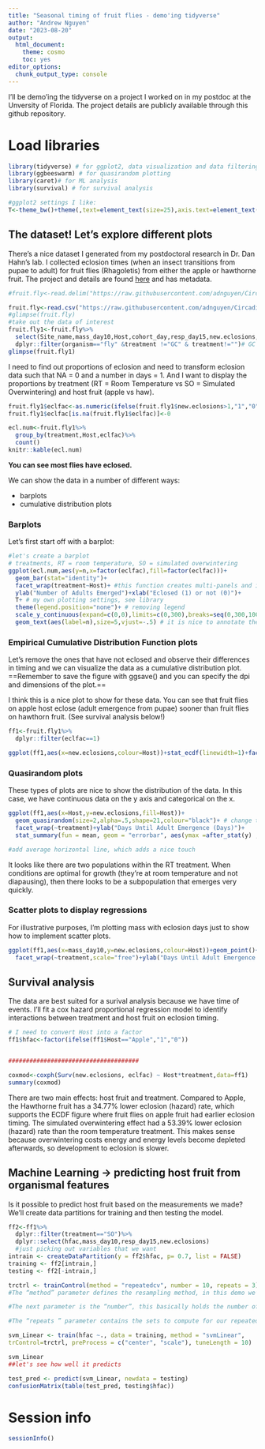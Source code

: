 ```yaml
---
title: "Seasonal timing of fruit flies - demo'ing tidyverse"
author: "Andrew Nguyen"
date: "2023-08-20"
output: 
  html_document: 
    theme: cosmo
    toc: yes
editor_options: 
  chunk_output_type: console
---
```


I'll be demo'ing the tidyverse on a project I worked on in my postdoc at the Unversity of Florida. The project details are publicly available through this github repository. 


# Load libraries 

```r
library(tidyverse) # for ggplot2, data visualization and data filtering with dplyr 
library(ggbeeswarm) # for quasirandom plotting
library(caret)# for ML analysis
library(survival) # for survival analysis

#ggplot2 settings I like: 
T<-theme_bw()+theme(,text=element_text(size=25),axis.text=element_text(size=18), panel.grid.major=element_blank(), panel.grid.minor.x = element_blank(), panel.grid = element_blank(), legend.key = element_blank(),axis.title.y=element_text(margin=margin(t=0,r=15,b=0,l=0)),axis.title.x=element_text(margin=margin(t=15,r=,b=0,l=0)))#+ theme(legend.position="none")
```

## The dataset! Let's explore different plots

There's a nice dataset I generated from my postdoctoral research in Dr. Dan Hahn's lab. I collected eclosion times (when an insect transitions from pupae to adult) for fruit flies (Rhagoletis) from either the apple or hawthorne fruit. The project and details are found [here](https://github.com/adnguyen/Circadian_rhythm_runs_seasonal_timing) and has metadata. 

```r
#fruit.fly<-read.delim("https://raw.githubusercontent.com/adnguyen/Circadian_rhythm_runs_seasonal_timing/master/Data/2018-08-14_master_data_slice.csv")

fruit.fly<-read.csv("https://raw.githubusercontent.com/adnguyen/Circadian_rhythm_runs_seasonal_timing/master/Scripts_analyses/05_master_dataset_eclosions_IDs.csv")
#glimpse(fruit.fly)
#take out the data of interest
fruit.fly1<-fruit.fly%>%
  select(Site_name,mass_day10,Host,cohort_day,resp_day15,new.eclosions,organism,treatment)%>%
  dplyr::filter(organism=="fly" &treatment !="GC" & treatment!="")# GC = genetic controls, those were saved for genomic analyses and we're just focusing on eclosion of flies (not the parasites)
glimpse(fruit.fly1)
```





I need to find out proportions of eclosion and need to transform eclosion data such that NA = 0 and a number in days = 1. And I want to display the proportions by treatment (RT = Room Temperature vs SO = Simulated Overwintering) and host fruit (apple vs haw). 

```r


fruit.fly1$eclfac<-as.numeric(ifelse(fruit.fly1$new.eclosions>1,"1","0"))
fruit.fly1$eclfac[is.na(fruit.fly1$eclfac)]<-0

ecl.num<-fruit.fly1%>%
  group_by(treatment,Host,eclfac)%>%
  count()
knitr::kable(ecl.num)

```

**You can see most flies have eclosed.**



We can show the data in a number of different ways:     

* barplots    
* cumulative distribution plots   


### Barplots   

Let's first start off with a barplot:

```r

#let's create a barplot 
# treatments, RT = room temperature, SO = simulated overwintering 
ggplot(ecl.num,aes(y=n,x=factor(eclfac),fill=factor(eclfac)))+
  geom_bar(stat="identity")+
  facet_wrap(treatment~Host)+ #this function creates multi-panels and is super handy at conveying complex datasets with multiple treatments /categorical variables
  ylab("Number of Adults Emerged")+xlab("Eclosed (1) or not (0)")+
  T+ # my own plotting settings, see library
  theme(legend.position="none")+ # removing legend
  scale_y_continuous(expand=c(0,0),limits=c(0,300),breaks=seq(0,300,100),labels=seq(0,300,100))+ # makes sure the y-axis starts at 0, this is something I always use when making barplots with ggplot2
  geom_text(aes(label=n),size=5,vjust=-.5) # it is nice to annotate the bars to help the eyes interpret them
```

### Empirical Cumulative Distribution Function plots

Let's remove the ones that have not eclosed and observe their differences in timing and we can visualize the data as a cumulative distribution plot. 
==Remember to save the figure with ggsave() and you can specify the dpi and dimensions of the plot.== 

I think this is a nice plot to show for these data. You can see that fruit flies on apple host eclose (adult emergence from pupae) sooner than fruit flies on hawthorn fruit. (See survival analysis below!) 

```r
ff1<-fruit.fly1%>%
  dplyr::filter(eclfac==1)

ggplot(ff1,aes(x=new.eclosions,colour=Host))+stat_ecdf(linewidth=1)+facet_wrap(~treatment)+T+scale_x_continuous(limits=c(0,300),labels=seq(0,300,100),breaks=seq(0,300,100))+xlab("Days Until Adult Emergence (Days)")+ylab("ECDF")

```


### Quasirandom plots 

These types of plots are nice to show the distribution of the data. In this case, we have continuous data on the y axis and categorical on the x. 
```r

ggplot(ff1,aes(x=Host,y=new.eclosions,fill=Host))+
  geom_quasirandom(size=2,alpha=.5,shape=21,colour="black")+ # change the points so that there is a black outline and color is filled in by host
  facet_wrap(~treatment)+ylab("Days Until Adult Emergence (Days)")+
  stat_summary(fun = mean, geom = "errorbar", aes(ymax =after_stat(y) , ymin = after_stat(y)),width = .75,lwd=1,colour="black")+T+ theme(legend.position="none")

#add average horizontal line, which adds a nice touch

```

It looks like there are two populations within the RT treatment. When conditions are optimal for growth (they're at room temperature and not diapausing), then there looks to be a subpopulation that emerges very quickly. 


### Scatter plots to display regressions

For illustrative purposes, I'm plotting mass with eclosion days just to show how to implement scatter plots. 

```r
ggplot(ff1,aes(x=mass_day10,y=new.eclosions,colour=Host))+geom_point()+stat_smooth(method="lm")+#fits regression lines with standard errors and takes into account the Host when colour is specified
  facet_wrap(~treatment,scale="free")+ylab("Days Until Adult Emergence (days)")+xlab("Mass (mgs)")+T

```

## Survival analysis

The data are best suited for a surival analysis because we have time of events. I'll fit a cox hazard proportional regression model to identify interactions between treatment and host fruit on eclosion timing. 

```r
# I need to convert Host into a factor
ff1$hfac<-factor(ifelse(ff1$Host=="Apple","1","0"))


#####################################

coxmod<-coxph(Surv(new.eclosions, eclfac) ~ Host*treatment,data=ff1)
summary(coxmod)
```

There are two main effects: host fruit and treatment. Compared to Apple, the Hawthorne fruit has a 34.77% lower eclosion (hazard) rate, which supports the ECDF figure where fruit flies on apple fruit had earlier eclosion timing. The simulated overwintering effect had a 53.39% lower eclosion (hazard) rate than the room temperature treatment. This makes sense because overwintering costs energy and energy levels become depleted afterwards, so development to eclosion is slower. 

## Machine Learning -> predicting host fruit from organismal features

Is it possible to predict host fruit based on the measurements we made? We'll create data partitions for training and then testing the model. 

```r
ff2<-ff1%>%
  dplyr::filter(treatment=="SO")%>%
  dplyr::select(hfac,mass_day10,resp_day15,new.eclosions)
  #just picking out variables that we want 
intrain <- createDataPartition(y = ff2$hfac, p= 0.7, list = FALSE)
training <- ff2[intrain,]
testing <- ff2[-intrain,]

trctrl <- trainControl(method = "repeatedcv", number = 10, repeats = 3)
#The “method” parameter defines the resampling method, in this demo we’ll be using the repeatedcv or the repeated cross-validation method.

#The next parameter is the “number”, this basically holds the number of resampling iterations.

#The “repeats ” parameter contains the sets to compute for our repeated cross-validation. We are using setting number =10 and repeats =

svm_Linear <- train(hfac ~., data = training, method = "svmLinear",
trControl=trctrl, preProcess = c("center", "scale"), tuneLength = 10)

svm_Linear
##let's see how well it predicts

test_pred <- predict(svm_Linear, newdata = testing)
confusionMatrix(table(test_pred, testing$hfac))
```


# Session info

```r
sessionInfo()
```